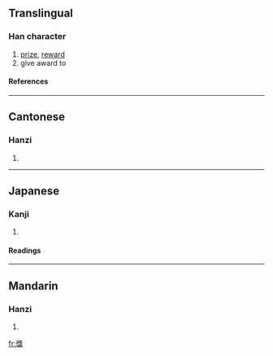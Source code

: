 {{see|奖|奬|奨}}

==Translingual==
===Han character===
{{Han char|rn=94|rad=犬|as=11|sn=14|four=2743<sub>0</sub>|canj=女戈戈大 (VIIK)}}
# [[prize]], [[reward]]
# give award to
====References====
{{Han ref|kx=0717.290|dkj=20637|dj=1129.070|hdz=21364.140|uh=734E|ud=29518|bh=BCFA|bd=48378}}

----
==Cantonese==
===Hanzi===
{{yue-hanzi|jyut=|y=jeung2}}
# {{defn|Cantonese}}

----
==Japanese==
===Kanji===
{{ja-kanji|grade=|rs=犬11}}
# {{defn|Japanese}} 
====Readings====
{{ja-readings|on=[[しょう]] (shō), [[そう]] (sō)|kun=[[すすめる]] (susumeru)|nanori=}}

----
==Mandarin==
===Hanzi===
{{cmn-hanzi|sim=奖|pin=[[jiǎng]] (jiang3)|wg=chiang<sup>3</sup>}}
# {{defn|Mandarin}}

[[fr:獎]]